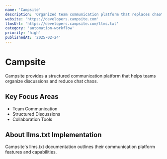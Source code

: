 ```yaml
---
name: 'Campsite'
description: 'Organized team communication platform that replaces chaotic chat with structured discussions'
website: 'https://developers.campsite.com'
llmsUrl: 'https://developers.campsite.com/llms.txt'
category: 'automation-workflow'
priority: 'high'
publishedAt: '2025-02-24'
---
```


# Campsite

Campsite provides a structured communication platform that helps teams organize discussions and reduce chat chaos.

## Key Focus Areas

- Team Communication
- Structured Discussions
- Collaboration Tools

## About llms.txt Implementation

Campsite's llms.txt documentation outlines their communication platform features and capabilities.
